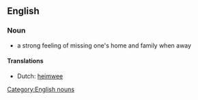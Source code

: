 ==English==
===Noun===
*a strong feeling of missing one's home and family when away

====Translations====
*Dutch: [[heimwee]]

[[Category:English nouns]]